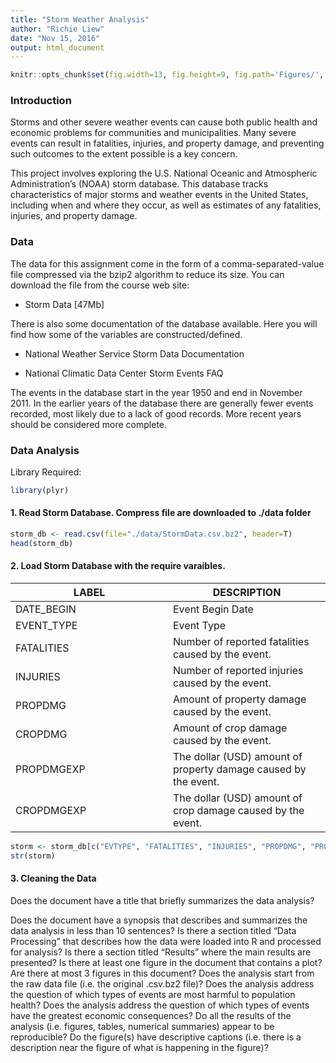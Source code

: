 ```yaml
---
title: "Storm Weather Analysis"
author: "Richie Liew"
date: "Nov 15, 2016"
output: html_document
---
```


```r
knitr::opts_chunk$set(fig.width=13, fig.height=9, fig.path='Figures/', echo=TRUE, warning=FALSE, message=FALSE)
```

### Introduction

Storms and other severe weather events can cause both public health and economic problems for communities and municipalities. Many severe events can result in fatalities, injuries, and property damage, and preventing such outcomes to the extent possible is a key concern.

This project involves exploring the U.S. National Oceanic and Atmospheric Administration's (NOAA) storm database. This database tracks characteristics of major storms and weather events in the United States, including when and where they occur, as well as estimates of any fatalities, injuries, and property damage.

### Data

The data for this assignment come in the form of a comma-separated-value file compressed via the bzip2 algorithm to reduce its size. You can download the file from the course web site:

* Storm Data [47Mb]

There is also some documentation of the database available. Here you will find how some of the variables are constructed/defined.

* National Weather Service Storm Data Documentation

* National Climatic Data Center Storm Events FAQ

The events in the database start in the year 1950 and end in November 2011. In the earlier years of the database there are generally fewer events recorded, most likely due to a lack of good records. More recent years should be considered more complete.

### Data Analysis

Library Required:
```r
library(plyr)
```

#### 1. Read Storm Database.  Compress file are downloaded to ./data folder

```r
storm_db <- read.csv(file="./data/StormData.csv.bz2", header=T)
head(storm_db)
```

#### 2. Load Storm Database with the require varaibles.

LABEL | DESCRIPTION
---|---
DATE_BEGIN | Event Begin Date
EVENT_TYPE | Event Type
FATALITIES | Number of reported fatalities caused by the event.
INJURIES | Number of reported injuries caused by the event.
PROPDMG | Amount of property damage caused by the event.
CROPDMG | Amount of crop damage caused by the event.
PROPDMGEXP | The dollar (USD) amount of property damage caused by the event.
CROPDMGEXP | The dollar (USD) amount of crop damage caused by the event.

```r
storm <- storm_db[c("EVTYPE", "FATALITIES", "INJURIES", "PROPDMG", "PROPDMGEXP", "CROPDMG", "CROPDMGEXP")]
str(storm)
```

#### 3. Cleaning the Data

Does the document have a title that briefly summarizes the data analysis?

Does the document have a synopsis that describes and summarizes the data analysis in less than 10 sentences?
Is there a section titled "Data Processing" that describes how the data were loaded into R and processed for analysis?
Is there a section titled "Results" where the main results are presented?
Is there at least one figure in the document that contains a plot?
Are there at most 3 figures in this document?
Does the analysis start from the raw data file (i.e. the original .csv.bz2 file)?
Does the analysis address the question of which types of events are most harmful to population health?
Does the analysis address the question of which types of events have the greatest economic consequences?
Do all the results of the analysis (i.e. figures, tables, numerical summaries) appear to be reproducible?
Do the figure(s) have descriptive captions (i.e. there is a description near the figure of what is happening in the figure)?

